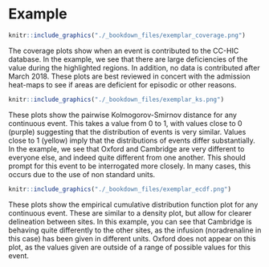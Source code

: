 # Example

```r
knitr::include_graphics("./_bookdown_files/exemplar_coverage.png")
```

The coverage plots show when an event is contributed to the CC-HIC database. In the example, we see that there are large deficiencies of the value during the highlighted regions. In addition, no data is contributed after March 2018. These plots are best reviewed in concert with the admission heat-maps to see if areas are deficient for episodic or other reasons.

```r
knitr::include_graphics("./_bookdown_files/exemplar_ks.png")
```

These plots show the pairwise Kolmogorov-Smirnov distance for any continuous event. This takes a value from 0 to 1, with values close to 0 (purple) suggesting that the distribution of events is very similar. Values close to 1 (yellow) imply that the distributions of events differ substantially. In the example, we see that Oxford and Cambridge are very different to everyone else, and indeed quite different from one another. This should prompt for this event to be interrogated more closely. In many cases, this occurs due to the use of non standard units.

```r
knitr::include_graphics("./_bookdown_files/exemplar_ecdf.png")
```

These plots show the empirical cumulative distribution function plot for any continuous event. These are similar to a density plot, but allow for clearer delineation between sites. In this example, you can see that Cambridge is behaving quite differently to the other sites, as the infusion (noradrenaline in this case) has been given in different units. Oxford does not appear on this plot, as the values given are outside of a range of possible values for this event.